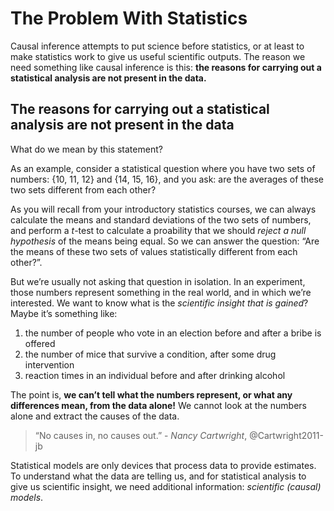 # The Problem With Statistics {#sec-problem}

Causal inference attempts to put science before statistics, or at least to make statistics work to give us useful scientific outputs. The reason we need something like causal inference is this: **the reasons for carrying out a statistical analysis are not present in the data.**

::: {.callout-important}
## The reasons for carrying out a statistical analysis are not present in the data

What do we mean by this statement?

As an example, consider a statistical question where you have two sets of numbers: {10, 11, 12} and {14, 15, 16}, and you ask: are the averages of these two sets different from each other?

As you will recall from your introductory statistics courses, we can always calculate the means and standard deviations of the two sets of numbers, and perform a _t_-test to calculate a proability that we should _reject a null hypothesis_ of the means being equal. So we can answer the question: "Are the means of these two sets of values statistically different from each other?". 

But we're usually not asking that question in isolation. In an experiment, those numbers represent something in the real world, and in which we're interested. We want to know what is the _scientific insight that is gained_? Maybe it's something like:

1. the number of people who vote in an election before and after a bribe is offered
2. the number of mice that survive a condition, after some drug intervention
3. reaction times in an individual before and after drinking alcohol

The point is, **we can't tell what the numbers represent, or what any differences mean, from the data alone!** We cannot look at the numbers alone and extract the causes of the data.

> "No causes in, no causes out." - _Nancy Cartwright_, @Cartwright2011-jb
:::

Statistical models are only devices that process data to provide estimates. To understand what the data are telling us, and for statistical analysis to give us scientific insight, we need additional information: _scientific (causal) models_. 

